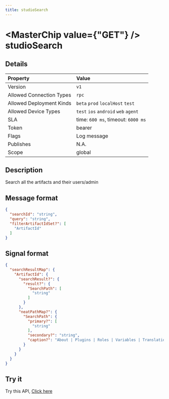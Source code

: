 ```yaml
---
title: studioSearch
---
```



# <MasterChip value={"GET"} /> studioSearch

## Details

| Property | Value | 
| :--- | :--- | 
| Version | `v1` |
| Allowed Connection Types | `rpc`  |
| Allowed Deployment Kinds | `beta` `prod` `localHost` `test`  |
| Allowed Device Types | `test` `ios` `android` `web` `agent`  |
| SLA | time: `600 ms`, timeout: `6000 ms` |
| Token | bearer |
| Flags | Log message |
| Publishes | N.A. |
| Scope | global |


## Description

Search all the artifacts and their users/admin

## Message format

```json copy
{
  "searchId": "string",
  "query": "string",
  "filterArtifactIdSet?": [
    "ArtifactId"
  ]
}
```

## Signal format

```json copy
{
  "searchResultMap": {
    "ArtifactId": {
      "searchResult?": {
        "result?": {
          "SearchPath": [
            "string"
          ]
        }
      },
      "neatPathMap?": {
        "SearchPath": {
          "primary?": [
            "string"
          ],
          "secondary?": "string",
          "caption?": "About | Plugins | Roles | Variables | Translations | Forms | Reports | Spreadsheets | Actions | Groups | Deeplinks | DriveSheets | Deploy | Automation | Admins | Users | Followers | Details | API | Resources | Store"
        }
      }
    }
  }
}
```

## Try it

Try this API, [Click here](https://web.neome.ai/api?path=studio_studioDrawer_studioSearch)


